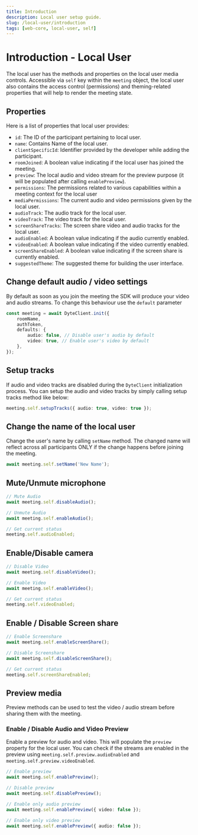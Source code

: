 ```yaml
---
title: Introduction
description: Local user setup guide.
slug: /local-user/introduction
tags: [web-core, local-user, self]
---
```


# Introduction - Local User

The local user has the methods and properties on the local user media controls. Accessible via `self` key within the `meeting` object, the local user also contains the access control (permissions) and theming-related properties that will help to render the meeting state.

## Properties

Here is a list of properties that local user provides:

- `id`: The ID of the participant pertaining to local user.
- `name`: Contains Name of the local user.
- `clientSpecificId`: Identifier provided by the developer while adding the participant.
- `roomJoined`: A boolean value indicating if the local user has joined the meeting.
- `preview`: The local audio and video stream for the preview purpose (it will be populated after calling `enablePreview`).
- `permissions`: The permissions related to various capabilities within a meeting context for the local user
- `mediaPermissions`: The current audio and video permissions given by the local user.
- `audioTrack`: The audio track for the local user.
- `videoTrack`: The video track for the local user.
- `screenShareTracks`: The screen share video and audio tracks for the local user.
- `audioEnabled`: A boolean value indicating if the audio currently enabled.
- `videoEnabled`: A boolean value indicating if the video currently enabled.
- `screenShareEnabled`: A boolean value indicating if the screen share is currently enabled.
- `suggestedTheme`: The suggested theme for building the user interface.

## Change default audio / video settings

By default as soon as you join the meeting the SDK will produce your video and audio streams.
To change this behaviour use the `default` parameter

```ts {5}
const meeting = await DyteClient.init({
    roomName,
    authToken,
    defaults: {
        audio: false, // Disable user's audio by default
        video: true, // Enable user's video by default
    },
});
```

## Setup tracks

If audio and video tracks are disabled during the `DyteClient` initialization process. You can setup the audio and video tracks by simply calling setup tracks method like below:

```ts
meeting.self.setupTracks({ audio: true, video: true });
```

## Change the name of the local user

Change the user's name by calling `setName` method. The changed name will reflect across all participants ONLY if the change happens before joining the meeting.

```ts
await meeting.self.setName('New Name');
```

## Mute/Unmute microphone

```ts
// Mute Audio
await meeting.self.disableAudio();

// Unmute Audio
await meeting.self.enableAudio();

// Get current status
meeting.self.audioEnabled;
```

## Enable/Disable camera

```ts
// Disable Video
await meeting.self.disableVideo();

// Enable Video
await meeting.self.enableVideo();

// Get current status
meeting.self.videoEnabled;
```

## Enable / Disable Screen share

```ts
// Enable Screenshare
await meeting.self.enableScreenShare();

// Disable Screenshare
await meeting.self.disableScreenShare();

// Get current status
meeting.self.screenShareEnabled;
```

## Preview media

Preview methods can be used to test the video / audio stream before sharing them with the meeting.

### Enable / Disable Audio and Video Preview

Enable a preview for audio and video. This will populate the `preview` property for the local user.
You can check if the streams are enabled in the preview using `meeting.self.preview.audioEnabled` and `meeting.self.preview.videoEnabled`.

```ts
// Enable preview
await meeting.self.enablePreview();

// Disable preview
await meeting.self.disablePreview();

// Enable only audio preview
await meeting.self.enablePreview({ video: false });

// Enable only video preview
await meeting.self.enablePreview({ audio: false });
```

